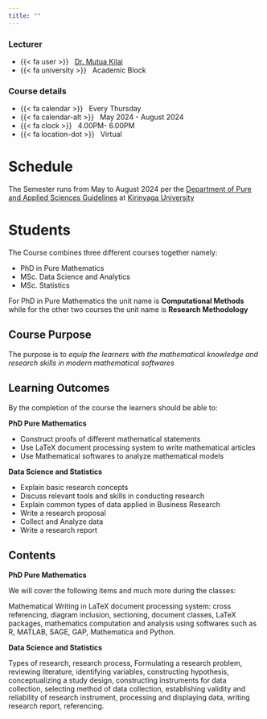 ```yaml
---
title: ""
---
```


::: home
::: {.grid .course-details}
::: {.g-col-12 .g-col-sm-6 .g-col-md-4}
### Lecturer

-   {{< fa user >}}   [Dr. Mutua Kilai](https://sam-mutua.github.io/work/)
-   {{< fa university >}}   Academic Block
:::

::: {.g-col-12 .g-col-sm-6 .g-col-md-4}
### Course details

-   {{< fa calendar >}}   Every Thursday
-   {{< fa calendar-alt >}}   May 2024 - August 2024
-   {{< fa clock >}}   4.00PM- 6.00PM
-   {{< fa location-dot >}}   Virtual
:::
:::
:::

# Schedule

The Semester runs from May to August 2024 per the [Department of Pure and Applied Sciences Guidelines](https://spas.kyu.ac.ke/spas-pages/departments/pure-and-applied-sciences) at [Kirinyaga University](https://www.kyu.ac.ke/)

# Students

The Course combines three different courses together namely:

-   PhD in Pure Mathematics
-   MSc. Data Science and Analytics
-   MSc. Statistics

For PhD in Pure Mathematics the unit name is **Computational Methods** while for the other two courses the unit name is **Research Methodology**

## Course Purpose

The purpose is to *equip the learners with the mathematical knowledge and research skills in modern mathematical softwares*

## Learning Outcomes

By the completion of the course the learners should be able to: <br>

**PhD Pure Mathematics**

-   Construct proofs of different mathematical statements
-   Use LaTeX document processing system to write mathematical articles
-   Use Mathematical softwares to analyze mathematical models

**Data Science and Statistics**

-   Explain basic research concepts
-   Discuss relevant tools and skills in conducting research
-   Explain common types of data applied in Business Research
-   Write a research proposal
-   Collect and Analyze data
-   Write a research report

## Contents

**PhD Pure Mathematics**

We will cover the following items and much more during the classes:

Mathematical Writing in LaTeX document processing system: cross referencing, diagram inclusion, sectioning, document classes, LaTeX packages, mathematics computation and analysis using softwares such as R, MATLAB, SAGE, GAP, Mathematica and Python.

**Data Science and Statistics**

Types of research, research process, Formulating a research problem, reviewing literature, identifying variables, constructing hypothesis, conceptualizing a study design, constructing instruments for data collection, selecting method of data collection, establishing validity and reliability of research instrument, processing and displaying data, writing research report, referencing.
